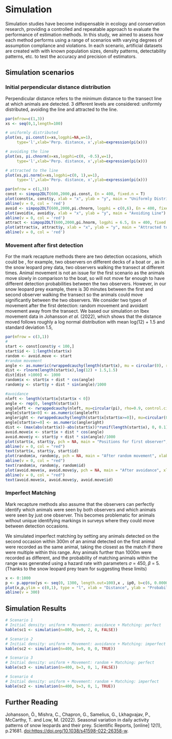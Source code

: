 # Simulation

Simulation studies have become indispensable in ecology and conservation research, providing a controlled and repeatable approach to evaluate the performance of estimation methods. In this study, we aimed to assess how each method performs using a range of scenarios with varying degrees of assumption compliance and violations. In each scenario, artificial datasets are created with with known population sizes, density patterns, detectability patterns, etc. to test the accuracy and precision of estimators.

## Simulation scenarios

### Initial perpendicular distance distribution

Perpendicular distance refers to the minimum distance to the transect line at which animals are detected. 3 different levels are considered: uniformly distributed, avoiding the line and attracted to the line.

```r
par(mfrow=c(1,3))
xs <- seq(0,1,length=100)

# uniformly distributed
plot(xs, pi.const(x=xs,logphi=NA,w=1),
     type='l',xlab='Perp. distance, x',ylab=expression(pi(x)))

# avoiding the line
plot(xs, pi.chnorm(x=xs,logphi=c(0, -0.5),w=1),
     type='l',xlab='Perp. distance, x',ylab=expression(pi(x)))

# attracted to the line
plot(xs,pi.norm(x=xs,logphi=c(0, 1),w=1),
     type='l',xlab='Perp. distance, x',ylab=expression(pi(x)))

```

```r
par(mfrow = c(1,3))
const <- simpop2DLT(600,2000,pi.const, En = 400, fixed.n = T)
plot(const$x, const$y, xlab = "x", ylab = "y", main = "Uniformly Distributed")
abline(v = 0, col = 'red')
avoid <- simpop2DLT(600,2000,pi.chnorm, logphi = c(0,6), En = 400, fixed.n = T)
plot(avoid$x, avoid$y, xlab = "x", ylab = "y", main = "Avoiding Line")
abline(v = 0, col = 'red')
attract <- simpop2DLT(600,2000,pi.hnorm, logphi = 6.5, En = 400, fixed.n = T)
plot(attract$x, attract$y, xlab = "x", ylab = "y", main = "Attracted to Line")
abline(v = 0, col = 'red')
```

### Movement after first detection

For the mark recapture methods there are two detection occasions, which could be , for example, two observers on different decks of a boat or , as in the snow leopard prey data, two observers walking the transect at different times. Animal movement is not an issue for the first scenario as the animals move slowly in comparison to the boat, so will not move far enough to have different detection probabilities between the two observers. However, in our snow leopard prey example, there is 30 minutes between the first and second observer walking the transect so the animals could move significantly between the two observers. We consider two types of movement after the first detection: random movement and avoidant movement away from the transect. We based our simulation on Ibex movement data in Johansson *et al*. (2022), which shows that the distance moved follows roughly a log normal distribution with mean log(12) + 1.5 and standard deviation 1.5,

```r
par(mfrow = c(3,1))
#
start <- const[const$y < 100,]
start$id <- 1:length(start$x)
random <- avoid.move <- start
#random movement
angle <- as.numeric(rwrappedcauchy(length(start$x), mu = circular(0), rho = 0, control.circular=list(units="radian")))
dist <- rlnorm(length(start$x),log(12) + 1.5,1.5)
dist[dist >1000] <- 1000
random$x <- start$x + dist * cos(angle)
random$y <- start$y + dist * sin(angle)/1000

#avoidance
nleft <- length(start$x[start$x < 0])
angle <- rep(0, length(start$x))
angleleft <- rwrappedcauchy(nleft, mu=circular(pi), rho=0.9, control.circular=list(units="radian"))
angle[start$x<0] <- as.numeric(angleleft)
angleright <- rwrappedcauchy(length(start$x[start$x>=0]), mu=circular(0), rho=0.9, control.circular=list(units="radian"))
angle[start$x>=0] <- as.numeric(angleright)
dist <- (max(abs(start$x))-abs(start$x))*runif(length(start$x), 0, 0.1)*3
avoid.move$x <- start$x + dist * cos(angle)
avoid.move$y <- start$y + dist * sin(angle)/1000
plot(start$x, start$y, pch = NA, main = "Positions for first observer", xlab = "x (m)", ylab = "y (km)", xlim = c(-2000,2000), ylim = c(0,100))
abline(v = 0, col = "red")
text(start$x, start$y, start$id)
plot(random$x, random$y, pch = NA, main = "After random movement", xlab = "x (m)", ylab = "y (km)", xlim = c(-2000,2000), ylim = c(0,100))
abline(v = 0, col = "red")
text(random$x, random$y, random$id)
plot(avoid.move$x, avoid.move$y, pch = NA, main = "After avoidance", xlab = "x (m)", ylab = "y (km)", xlim = c(-2000,2000), ylim = c(0,100))
abline(v = 0, col = "red")
text(avoid.move$x, avoid.move$y, avoid.move$id)

```

### Imperfect Matching

Mark recapture methods also assume that the observers can perfectly identify which animals were seen by both observers and which animals were seen by just one observer. This becomes problematic for animals without unique identifying markings in surveys where they could move between detection occasions.

We simulated imperfect matching by setting any animals detected on the second occasion within 300m of an animal detected on the first animal were recorded as the same animal, taking the closest as the match if there were multiple within this range. Any animals further than 1000m were recorded as different, and the probability of matching animals within the range was generated using a hazard rate with parameters $\sigma$ = 450, $\beta$ = 5. (Thanks to the snow leopard prey team for suggesting these limits)

```r
x <- 0:1000
p <- p.approx(ys <- seq(0, 1300, length.out=100),x , ip0, b=c(6, 0.000005), what = "px")
plot(x,p,ylim = c(0,1), type = "l", xlab = "Distance", ylab = "Probability")
abline(v = 300)
```

## Simulation Results

```r
# Scenario 1
# Initial density: uniform + Movement: avoidance + Matching: perfect
kable(sc1 <- simulation(n=800, b=9, 2, 0, FALSE))
```

```r
# Scenario 2
# Initial density: uniform + Movement: avoidance + Matching: imperfect
kable(sc2 <- simulation(n=400, b=9, 0, 0, TRUE))
```

```r
# Scenario 3
# Initial density: uniform + Movement: random + Matching: perfect
kable(sc3 <- simulation(n=400, b=3, 0, 1, FALSE))
```

```r
# Scenario 4
# Initial density: uniform + Movement: random + Matching: imperfect
kable(sc2 <- simulation(n=400, b=3, 0, 1, TRUE))
```

## Further Reading 

Johansson, Ö., Mishra, C., Chapron, G., Samelius, G., Lkhagvajav, P., McCarthy, T. and Low, M. (2022). Seasonal variation in daily activity patterns of snow leopards and their prey. Scientific Reports, [online] 12(1), p.21681. <doi:https://doi.org/10.1038/s41598-022-26358-w>.
